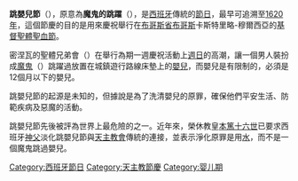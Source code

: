 {{unreferenced|time=2018-05-01T02:19:16+00:00}}
'''跳嬰兒節'''（{{lang-es|'''El Colacho'''}}），原意為'''魔鬼的跳躍'''（{{lang-es|'''El Salto del Colacho'''}}），是[[西班牙|西班牙]]傳統的[[節日|節日]]，最早可追溯至[[1620年|1620年]]，這個節慶的目的是用來慶祝舉行在[[布爾戈斯省|布哥斯省]][[布爾戈斯|布哥斯]]卡斯特里略-穆爾西亞的[[基督聖體聖血節|基督聖體聖血節]]。

密涅瓦的聖體兄弟會（{{lang|es|Castrillo de Murcia}}）在舉行為期一週慶祝活動上[[週日|週日]]的高潮，讓一個男人裝扮成[[魔鬼|魔鬼]]（{{lang|es|Colacho}}）跳躍過放置在城鎮遊行路線床墊上的[[嬰兒|嬰兒]]，而嬰兒是有限制的，必須是12個月以下的嬰兒。

跳嬰兒節的起源是未知的，但據說是為了洗清嬰兒的原罪，確保他們平安生活、防範疾病及惡魔的活動。

跳嬰兒節先後被評為世界上最危險的之一。近年來，榮休教皇[[本篤十六世|本篤十六世]]已要求西班牙[[神父|神父]]淡化跳嬰兒節與[[天主教會|天主教會]]傳統的連接，並表示淨化原罪是用[[水|水]]，而不是一個魔鬼跳過嬰兒。

[[Category:西班牙節日|Category:西班牙節日]]
[[Category:天主教節慶|Category:天主教節慶]]
[[Category:婴儿期|Category:婴儿期]]